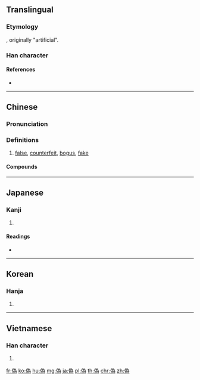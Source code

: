 {{also|伪|僞}}
==Translingual==

===Etymology===
{{Han compound|亻|為|t1=man|t2=to make|ls=ic}}, originally "artificial".

===Han character===
{{Han char|rn=9|rad=人|as=09|sn=11|four=22227|canj=OIKF|ids=⿰亻為}}

====References====
* {{Han ref|kx=0112.071|dkj=00927|hdz=10195.040|uh=507D|ud=20605|bh=B0B0|bd=45232}}

----

==Chinese==
{{zh-forms|s=伪|t2=僞}}

===Pronunciation===
{{zh-pron
|m=偽
|c=ngai6
|mn=gūi
|w=2hhue
|mc=y
|oc=y
|cat=a
}}

===Definitions===
{{zh-hanzi}}

# [[false]], [[counterfeit]], [[bogus]], [[fake]]
#: {{zh-usex|虛偽|sham; false; hypocritical; hypocrisy}}
#: {{zh-usex|偽造|to forge; to counterfeit}}
#: {{zh-usex|偽鈔|counterfeit banknote}}
#: {{zh-usex|偽政權|puppet government}}

====Compounds====
{{der5
|{{zh-l|偽鈔/伪钞}}
|{{zh-l|偽軍/伪军}}
|{{zh-l|偽君子/伪君子}}
|{{zh-l|偽劣/伪劣}}
|{{zh-l|偽麻黃鹼/伪麻黄碱}}
|{{zh-l|偽善/伪善}}
|{{zh-l|偽飾/伪饰}}
|{{zh-l|偽書/伪书}}
|{{zh-l|偽託/伪托}}
|{{zh-l|偽造/伪造}}
|{{zh-l|偽證/伪证}}
|{{zh-l|偽政府/伪政府}}
|{{zh-l|偽譔/伪撰}}
|{{zh-l|偽裝/伪装}}
|{{zh-l|偽足/伪足}}
|{{zh-l|偽作/伪作}}
|{{zh-l|虛偽/虚伪}}
}}

----

==Japanese==

===Kanji===
{{ja-kanji|grade=c|rs=人09|style=s|kyu=僞}}

# {{defn|lang=ja|sort=人09}}

====Readings====
* {{ja-readings|goon=[[が]] (ga), [[ぎ]] (gi)|kanon=[[が]] (ga), [[ぎ]] (gi)|kanyoon=[[か]] (ka)|kun=[[いつわる]] (itsuwaru), [[にせ]] (nise), [[いつわり]] (itsuwari)}}

----

==Korean==

===Hanja===
{{ko-hanja|hangeul=위|mr=wi}}

# {{defn|lang=ko|sort=人09}}

----

==Vietnamese==

===Han character===
{{vi-hantu|[[nguỵ]]|rs=人09}}

# {{defn|lang=vi|sort=人09}}

[[fr:偽]]
[[ko:偽]]
[[hu:偽]]
[[mg:偽]]
[[ja:偽]]
[[pl:偽]]
[[th:偽]]
[[chr:偽]]
[[zh:偽]]